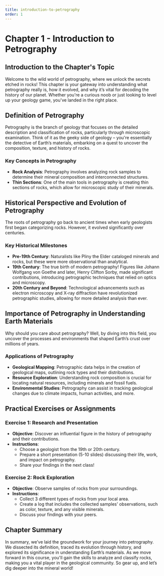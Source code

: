 ```yaml
---
title: introduction-to-petrography
order: 1
---
```


# Chapter 1 - Introduction to Petrography

## Introduction to the Chapter's Topic

Welcome to the wild world of petrography, where we unlock the secrets etched in rocks! This chapter is your gateway into understanding what petrography really is, how it evolved, and why it’s vital for decoding the history of our planet. Whether you're a curious noob or just looking to level up your geology game, you've landed in the right place.

## Definition of Petrography

Petrography is the branch of geology that focuses on the detailed description and classification of rocks, particularly through microscopic examination. Think of it as the geeky side of geology – you're essentially the detective of Earth’s materials, embarking on a quest to uncover the composition, texture, and history of rocks.

### Key Concepts in Petrography
- **Rock Analysis**: Petrography involves analyzing rock samples to determine their mineral composition and interconnected structures.
- **Thin Sections**: One of the main tools in petrography is creating thin sections of rocks, which allow for microscopic study of their minerals.
  
## Historical Perspective and Evolution of Petrography

The roots of petrography go back to ancient times when early geologists first began categorizing rocks. However, it evolved significantly over centuries.

### Key Historical Milestones
- **Pre-19th Century**: Naturalists like Pliny the Elder cataloged minerals and rocks, but these were more observational than analytical.
- **19th Century**: The true birth of modern petrography! Figures like Johann Wolfgang von Goethe and later, Henry Clifton Sorby, made significant contributions, introducing petrographic techniques that relied on optics and microscopy.
- **20th Century and Beyond**: Technological advancements such as electron microscopy and X-ray diffraction have revolutionized petrographic studies, allowing for more detailed analysis than ever.

## Importance of Petrography in Understanding Earth Materials

Why should you care about petrography? Well, by diving into this field, you uncover the processes and environments that shaped Earth’s crust over millions of years.

### Applications of Petrography
- **Geological Mapping**: Petrographic data helps in the creation of geological maps, outlining rock types and their distributions.
- **Resource Exploration**: Understanding rock composition is crucial for locating natural resources, including minerals and fossil fuels.
- **Environmental Studies**: Petrography can assist in tracking geological changes due to climate impacts, human activities, and more.

## Practical Exercises or Assignments

### Exercise 1: Research and Presentation
- **Objective**: Discover an influential figure in the history of petrography and their contributions.
- **Instructions**:
  - Choose a geologist from the 19th or 20th century.
  - Prepare a short presentation (5-10 slides) discussing their life, work, and impact on petrography.
  - Share your findings in the next class!

### Exercise 2: Rock Exploration
- **Objective**: Observe samples of rocks from your surroundings.
- **Instructions**:
  - Collect 3 different types of rocks from your local area.
  - Create a log that includes the collected samples' observations, such as color, texture, and any visible minerals.
  - Discuss your findings with your peers.

## Chapter Summary

In summary, we’ve laid the groundwork for your journey into petrography. We dissected its definition, traced its evolution through history, and explored its significance in understanding Earth’s materials. As we move forward in this course, you'll gain the skills to analyze and classify rocks, making you a vital player in the geological community. So gear up, and let’s dig deeper into the mineral world!